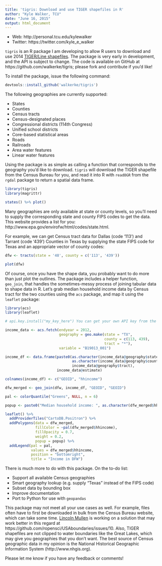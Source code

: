 ```yaml
---
title: 'tigris: Download and use TIGER shapefiles in R'
author: "Kyle Walker, TCU"
date: "June 16, 2015"
output: html_document
---
```


* Web: http://personal.tcu.edu/kylewalker
* Twitter: https://twitter.com/kyle_e_walker

`tigris` is an R package I am developing to allow R users to download and use 2014 [TIGER/Line shapefiles](https://www.census.gov/geo/maps-data/data/tiger-line.html).  The package is very early in development, and the API is subject to change.  The code is available on GitHub at https://github.com/walkerke/tigris; please fork and contribute if you'd like!

To install the package, issue the following command: 

```r
devtools::install_github('walkerke/tigris')
```

The following geographies are currently supported: 

* States
* Counties
* Census tracts
* Census-designated places
* Congressional districts (114th Congress)
* Unified school districts
* Core-based statistical areas
* Roads
* Railroads
* Area water features
* Linear water features

Using the package is as simple as calling a function that corresponds to the geography you'd like to download.  `tigris` will download the TIGER shapefile from the Census Bureau for you, and read it into R with `readOGR` from the `rgdal` package to return a spatial data frame.  

```r

library(tigris)
library(magrittr)

states() %>% plot()

```

Many geographies are only available at state or county levels, so you'll need to supply the corresponding state and county FIPS codes to get the data.  This website provides a list for you: http://www.epa.gov/envirofw/html/codes/state.html.  

For example, we can get Census tract data for Dallas (code '113') and Tarrant (code '439') Counties in Texas by supplying the state FIPS code for Texas and an appropriate vector of county codes: 

```r

dfw <- tracts(state = '48', county = c('113', '439'))

plot(dfw)

```

Of course, once you have the shape data, you probably want to do more than just plot the outlines.  The package includes a helper function, `geo_join`, that handles the sometimes-messy process of joining tabular data to shape data in R.  Let's grab median household income data by Census tract for the two counties using the `acs` package, and map it using the `leaflet` package: 

```r

library(acs)
library(leaflet)

# api.key.install("my_key_here") You can get your own API key from the Census Bureau

income_data <- acs.fetch(endyear = 2012, 
                         geography = geo.make(state = "TX", 
                                              county = c(113, 439), 
                                              tract = "*"), 
                         variable = "B19013_001")

income_df <- data.frame(paste0(as.character(income_data@geography$state), 
                               as.character(income_data@geography$county), 
                               income_data@geography$tract), 
                        income_data@estimate)

colnames(income_df) <- c("GEOID", "hhincome")

dfw_merged <- geo_join(dfw, income_df, "GEOID", "GEOID")

pal <- colorQuantile("Greens", NULL, n = 6)

popup <- paste0("Median household income: ", as.character(dfw_merged$hhincome))

leaflet() %>%
  addProviderTiles("CartoDB.Positron") %>%
  addPolygons(data = dfw_merged, 
              fillColor = ~pal(dfw_merged$hhincome), 
              fillOpacity = 0.7, 
              weight = 0.2, 
              popup = popup) %>%
  addLegend(pal = pal, 
            values = dfw_merged$hhincome, 
            position = "bottomright", 
            title = "Income in DFW")
```

There is much more to do with this package.  On the to-do list: 

* Support all available Census geographies
* Smart geography lookup (e.g. supply "Texas" instead of the FIPS code)
* Subset data by bounding box
* Improve documentation
* Port to Python for use with `geopandas`

This package may not meet all your use cases as well.  For example, files often have to first be downloaded in bulk from the Census Bureau website, which can take some time.  [Lincoln Mullen](https://twitter.com/lincolnmullen) is working on a solution that may work better in this regard at https://github.com/ropensci/USAboundaries/issues/10.    Also, TIGER shapefiles are not clipped to water boundaries like the Great Lakes, which may give you geographies that you don't want.  The best source of Census geographic data in my opinion is the National Historical Geographic Information System (http://www.nhgis.org).  

Please let me know if you have any feedback or comments!
